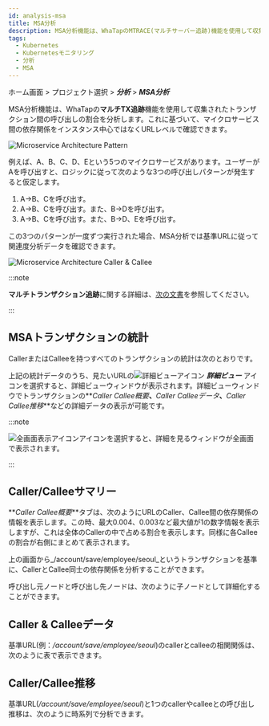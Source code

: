```yaml
---
id: analysis-msa
title: MSA分析
description: MSA分析機能は、WhaTapのMTRACE(マルチサーバー追跡)機能を使用して収集されたトランザクション間の呼び出しの割合を分析します。
tags:
  - Kubernetes
  - Kubernetesモニタリング
  - 分析
  - MSA
---
```


ホーム画面 > プロジェクト選択 > **_分析_** > **_MSA分析_**

MSA分析機能は、WhaTapの**マルチTX追跡**機能を使用して収集されたトランザクション間の呼び出しの割合を分析します。これに基づいて、マイクロサービス間の依存関係をインスタンス中心ではなくURLレベルで確認できます。

![Microservice Architecture Pattern](https://img.whatap.io/media/images/whatap_application_analysis_msa_pattern.png)

例えば、A、B、C、D、Eという5つのマイクロサービスがあります。ユーザーがAを呼び出すと、ロジックに従って次のような3つの呼び出しパターンが発生すると仮定します。 

1.  A→B、Cを呼び出す。
2.  A→B、Cを呼び出す。また、B→Dを呼び出す。
3.  A→B、Cを呼び出す。また、B→D、Eを呼び出す。 

この3つのパターンが一度ずつ実行された場合、MSA分析では基準URLに従って関連度分析データを確認できます。

![Microservice Architecture Caller & Callee](https://img.whatap.io/media/images/whatap_application_analysis_msa_caller_callee.png)

:::note

**マルチトランザクション追跡**に関する詳細は、[次の文書](../java/trs-multi-trace)を参照してください。

:::

## MSAトランザクションの統計

CallerまたはCalleeを持つすべてのトランザクションの統計は次のとおりです。

<ImgLang img='whatap_application_analysis_msa_2.png' desc='MSA分析' />

上記の統計データのうち、見たいURLの![詳細ビューアイコン](/img/ic-pageview.svg) **_詳細ビュー_** アイコンを選択すると、詳細ビューウィンドウが表示されます。詳細ビューウィンドウでトランザクションの**_Caller Callee概要_**、**_Caller Calleeデータ_**、**_Caller Callee推移_**などの詳細データの表示が可能です。 

:::note 

![全画面表示アイコン](/img/ico-detail-mode.svg)アイコンを選択すると、詳細を見るウィンドウが全画面で表示されます。

:::

## Caller/Calleeサマリー

**_Caller Callee概要_**タブは、次のようにURLのCaller、Callee間の依存関係の情報を表示します。この時、最大0.004、0.003など最大値が1の数字情報を表示しますが、これは全体のCallerの中で占める割合を表示します。同様に各Calleeの割合が右側にまとめて表示されます。

<ImgLang img='whatap_application_analysis_msa_3.png' desc='Caller/Calleeサマリー' />

上の画面から_/account/save/employee/seoul_というトランザクションを基準に、CallerとCallee同士の依存関係を分析することができます。

呼び出し元ノードと呼び出し先ノードは、次のように子ノードとして詳細化することができます。

<ImgLang img='whatap_application_analysis_msa_4.png' desc='Caller Callee 子ノードの詳細な展開' />

## Caller & Calleeデータ

基準URL(例：_/account/save/employee/seoul_)のcallerとcalleeの相関関係は、次のように表で表示できます。

<ImgLang img='whatap_application_analysis_msa_5.png' desc='CallerとCalleeの相関関係' />

## Caller/Callee推移

基準URL(_/account/save/employee/seoul_)と1つのcallerやcalleeとの呼び出し推移は、次のように時系列で分析できます。 

<ImgLang img='whatap_application_analysis_msa_6.png' desc='Caller/Callee推移' />

<!-- 

>

위 화면은 /account/save/employee/seoul, /account/delete/division/daejun이라는 URL을 호출하는 추이가 어떠했는지 표현한 것입니다.

-->
